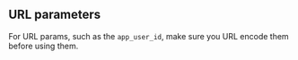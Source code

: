 ## URL parameters

For URL params, such as the `app_user_id`, make sure you URL encode them before using them.

